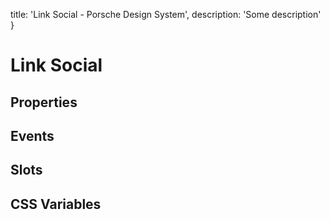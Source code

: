 
  title: 'Link Social - Porsche Design System',
  description: 'Some description'
}

# Link Social <ComponentStatus tagName="p-link-social"></ComponentStatus>

## Properties

<ComponentMetaProps tagName="p-link-social"></ComponentMetaProps>

## Events

<ComponentMetaEvents tagName="p-link-social"></ComponentMetaEvents>

## Slots

<ComponentMetaSlots tagName="p-link-social"></ComponentMetaSlots>

## CSS Variables

<ComponentMetaCssVariables tagName="p-link-social"></ComponentMetaCssVariables>